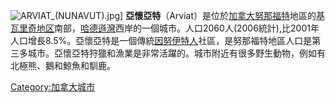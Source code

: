 [[File:ARVIAT_(NUNAVUT).jpg|thumb]]]
'''亞懷亞特'''（Arviat）是位於[[加拿大|加拿大]][[努那福特|努那福特]]地區的[[基瓦里奇地区|基瓦里奇地区]]南部，[[哈德遜灣|哈德遜灣]]西岸的一個城市。人口2060人(2006統計),比2001年人口增長8.5%。亞懷亞特是一個傳統[[因努伊特人|因努伊特人]]社區，是努那福特地區人口是第三多城市。亞懷亞特狩獵和漁業是非常活躍的。城市附近有很多野生動物，例如有北極熊、鵝和鯨魚和馴鹿。
{{CA-stub}}
{{努纳武特行政区划}}
[[Category:加拿大城市|Category:加拿大城市]]